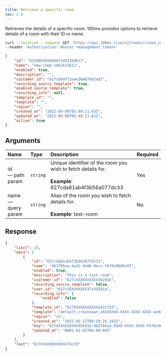 ```yaml
---
title: Retrieve a specific room
nav: 2.4
---
```


Retrieves the details of a specific room. 100ms provides options to retrieve details of a room with their ID or name.

<GetRequest title="https://api.100ms.live/v2/rooms/<room_id>" />
<Tabs items={['Request', 'Response']} id="req" />

<Tab id="req-0">

```bash
curl --location --request GET 'https://api.100ms.live/v2/rooms/<room_id>' \
--header 'Authorization: Bearer <management_token>'
```

</Tab>

<Tab id="req-1">
<Response res="200: OK" />

```json
{
    "id": "6319803b56d5673d541b9b17",
    "name": "new-room-1662615611",
    "enabled": true,
    "description": "",
    "customer_id": "627cdddff2e4e30487862ad1",
    "recording_source_template": true,
    "enabled_source_template": true,
    "recording_info": null,
    "template_id": "",
    "template": "",
    "region": "",
    "created_at": "2022-09-08T05:40:11.63Z",
    "updated_at": "2022-09-08T05:40:11.62Z",
    "active": true
}
```

</Tab>

## Arguments

| Name                     | Type     | Description                                                                                                  | Required |
| :----------------------- | :------- | :----------------------------------------------------------------------------------------------------------- | :------- |
| id <br/> — path param    | `string` | Unique identifier of the room you wish to fetch details for. <br/><br/>**Example**: 627cda81ab4f3b56a077dc33 | Yes      |
| name <br/> — query param | `string` | Alias of the room you wish to fetch details for. <br/><br/>**Example**: test-room                            | No       |

## Response

```json
{
    "limit": 10,
    "data": [
        {
            "id": "627cda81ab4f3b56a077dc33",
            "name": "4b2705aa-4a42-4a9b-9ecc-f470c06d0c03",
            "enabled": true,
            "description": "This is a test room",
            "customer_id": "627cXXXXXXXXXX39291b",
            "recording_source_template": false,
            "user_id": "627cXXXXXXXXX37a39291a",
            "recording_info": {
                "enabled": false
            },
            "template_id": "627XXXXXXXXXXXX4227d3",
            "template": "default_createown_eXXXXXXX-XXXX-XXXX-XXXX-ae9e95891e31",
            "region": "in",
            "created_at": "2022-05-12T09:59:29.343Z",
            "key": "627XXXXXXXXXXXXX91b:4b2705aa-XXXX-XXXX-XXXX-f470c06d0c03",
            "updated_at": "0001-01-01T00:00:00Z"
        }
    ],
    "last": "627XXXXXXXXXXXX7bc33"
}
```
